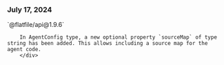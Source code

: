 ### July 17, 2024

<div style={{ display: "table", width: "auto" }}>

  <div style={{ display: "table-row", width: "auto" }}>
      <Snippet file="chips/dataxp.mdx" />
        <div style={{ float: "left", display: "table-column", paddingLeft: "30px", width: "calc(80% - 30px)" }}>
        `@flatfile/api@1.9.6`

        In AgentConfig type, a new optional property `sourceMap` of type string has been added. This allows including a source map for the agent code.
        </div>

  </div>

</div>